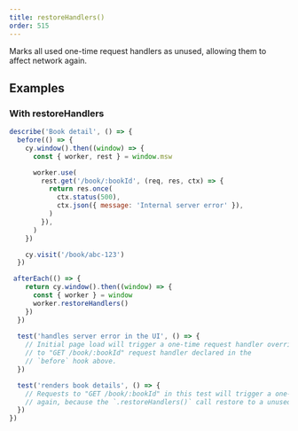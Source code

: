 ```yaml
---
title: restoreHandlers()
order: 515
---
```


Marks all used one-time request handlers as unused, allowing them to affect network again.

## Examples

### With restoreHandlers

```js showLineNumbers focusedLines=6-13
describe('Book detail', () => {
  before(() => {
    cy.window().then((window) => {
      const { worker, rest } = window.msw

      worker.use(
        rest.get('/book/:bookId', (req, res, ctx) => {
          return res.once(
            ctx.status(500),
            ctx.json({ message: 'Internal server error' }),
          )
        }),
      )
    })

    cy.visit('/book/abc-123')
  })

 afterEach(() => {
    return cy.window().then((window) => {
      const { worker } = window
      worker.restoreHandlers()
    })
  })
  
  test('handles server error in the UI', () => {
    // Initial page load will trigger a one-time request handler override
    // to "GET /book/:bookId" request handler declared in the
    // `before` hook above.
  })

  test('renders book details', () => {
    // Requests to "GET /book/:bookId" in this test will trigger a one-time request handler override
    // again, because the `.restoreHandlers()` call restore to a unused one-time request handler
  })
})
```

